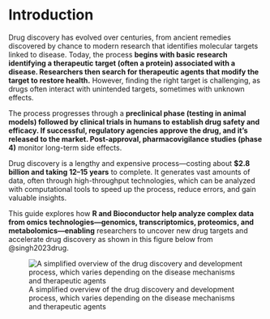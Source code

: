 # Introduction {.unnumbered}

Drug discovery has evolved over centuries, from ancient remedies discovered by chance to modern research that identifies molecular targets linked to disease. Today, the process **begins with basic research identifying a therapeutic target (often a protein) associated with a disease. Researchers then search for therapeutic agents that modify the target to restore health.** However, finding the right target is challenging, as drugs often interact with unintended targets, sometimes with unknown effects.

The process progresses through a **preclinical phase (testing in animal models) followed by clinical trials in humans to establish drug safety and efficacy. If successful, regulatory agencies approve the drug, and it’s released to the market. Post-approval, pharmacovigilance studies (phase 4)** monitor long-term side effects.

Drug discovery is a lengthy and expensive process—costing about **\$2.8 billion and taking 12–15 years** to complete. It generates vast amounts of data, often through high-throughput technologies, which can be analyzed with computational tools to speed up the process, reduce errors, and gain valuable insights.

This guide explores how **R and Bioconductor help analyze complex data from omics technologies—genomics, transcriptomics, proteomics, and metabolomics—enabling** researchers to uncover new drug targets and accelerate drug discovery as shown in this figure below from @singh2023drug.

![A simplified overview of the drug discovery and development process, which varies depending on the disease mechanisms and therapeutic agents](./drug%20discovery%20phases.jpg)